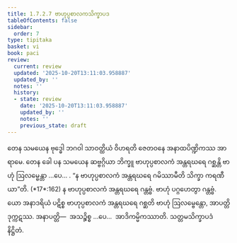 ```yaml
---
title: 1.7.2.7 ဗာဟုပ္ပစာလကသိက္ခာပဒ
tableOfContents: false
sidebar:
  order: 7
type: tipitaka
basket: vi
book: paci
review:
  current: review
  updated: '2025-10-20T13:11:03.958887'
  updated_by: ''
  notes: ''
  history:
  - state: review
    date: '2025-10-20T13:11:03.958887'
    updated_by: ''
    notes: ''
    previous_state: draft
---
```



<DynamicBreadcrumb />


<ReviewStatus review={frontmatter.review} showDetails={true} />

<HypothesisAnnotation frontmatter={frontmatter} />

<Division number="592" book="paci" e="ch" v="2" p="245">

<Paragraph number="1765" book="paci">
တေန သမယေန ဗုဒ္ဓေါ ဘဂဝါ သာဝတ္ထိယံ ဝိဟရတိ ဇေတဝနေ အနာထပိဏ္ဍိကဿ အာရာမေ. တေန ခေါ ပန သမယေန ဆဗ္ဗဂ္ဂိယာ ဘိက္ခူ ဗာဟုပ္ပစာလကံ အန္တရဃရေ ဂစ္ဆန္တိ ဗာဟုံ ဩလမ္ဗေန္တာ …ပေ… .
</Paragraph>

<Paragraph number="1766" book="paci">
<Emphasis>“န ဗာဟုပ္ပစာလကံ အန္တရဃရေ ဂမိဿာမီတိ သိက္ခာ ကရဏီယာ”</Emphasis>တိ. (*17*:<Emphasis>162</Emphasis>)
</Paragraph>

<Paragraph number="1767" book="paci">
န ဗာဟုပ္ပစာလကံ အန္တရဃရေ ဂန္တဗ္ဗံ. ဗာဟုံ ပဂ္ဂဟေတွာ ဂန္တဗ္ဗံ. ယော အနာဒရိယံ ပဋိစ္စ ဗာဟုပ္ပစာလကံ အန္တရဃရေ ဂစ္ဆတိ ဗာဟုံ ဩလမ္ဗေန္တော, အာပတ္တိ ဒုက္ကဋဿ.
</Paragraph>

<Paragraph number="1768" book="paci">
အနာပတ္တိ—  အသဉ္စိစ္စ …ပေ…  အာဒိကမ္မိကဿာတိ.

</Paragraph>
</Division>

<Paragraph number="1769" type="center" book="paci">
သတ္တမသိက္ခာပဒံ နိဋ္ဌိတံ.
</Paragraph>